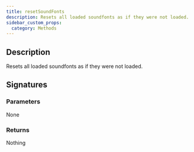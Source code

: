 ```yaml
---
title: resetSoundFonts
description: Resets all loaded soundfonts as if they were not loaded.
sidebar_custom_props:
  category: Methods
---
```




## Description
Resets all loaded soundfonts as if they were not loaded. 

## Signatures

<TypeTable>
    <TypeRow type="js" name="resetSoundFonts(): void;" />
    <TypeRow type="net" name="void ResetSoundFonts()" />
    <TypeRow type="android" name="fun resetSoundFonts(): Unit" />
</TypeTable>

### Parameters 
None 

### Returns 
Nothing 
